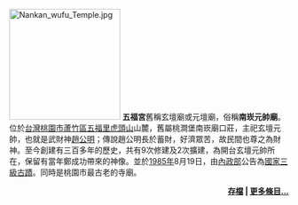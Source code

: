[[File:Nankan_wufu_Temple.jpg|200px]]
'''五福宮'''舊稱玄壇廟或元壇廟，俗稱'''南崁元帥廟'''。位於[[台灣|台灣]][[桃園市|桃園市]][[蘆竹區|蘆竹區]][[五福里_(桃園市)|五福里]][[虎頭山_(桃園市)|虎頭山]]山麓，舊屬桃澗堡南崁廟口莊，主祀玄壇元帥，也就是武財神[[趙公明|趙公明]]；傳說趙公明長於蓄財，好濟眾苦，故民間也尊之為財神。至今創建有三百多年的歷史，共有9次修建及2次擴建，為開台玄壇元帥所在，保留有當年鄭成功帶來的神像。並於[[1985年|1985年]]8月19日，由[[內政部|內政部]]公告為[[台灣古蹟列表#三級古蹟|國家三級古蹟]]。同時是桃園市最古老的寺廟。
<div align="right">
'''[[Portal:桃園/精選條目/存檔|存檔]] | [[:Category:桃園市|更多條目...]]'''
</div>